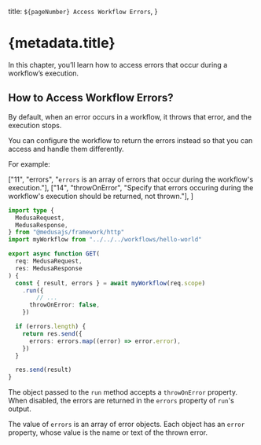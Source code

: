   title: `${pageNumber} Access Workflow Errors`,
}

# {metadata.title}

In this chapter, you’ll learn how to access errors that occur during a workflow’s execution.

## How to Access Workflow Errors?

By default, when an error occurs in a workflow, it throws that error, and the execution stops.

You can configure the workflow to return the errors instead so that you can access and handle them differently.

For example:

  ["11", "errors", "`errors` is an array of errors that occur during the workflow's execution."],
  ["14", "throwOnError", "Specify that errors occuring during the workflow's execution should be returned, not thrown."],
]

```ts title="src/api/workflows/route.ts" highlights={highlights} collapsibleLines="1-6" expandButtonLabel="Show Imports"
import type {
  MedusaRequest,
  MedusaResponse,
} from "@medusajs/framework/http"
import myWorkflow from "../../../workflows/hello-world"

export async function GET(
  req: MedusaRequest,
  res: MedusaResponse
) {
  const { result, errors } = await myWorkflow(req.scope)
    .run({
	    // ...
      throwOnError: false,
    })

  if (errors.length) {
    return res.send({
      errors: errors.map((error) => error.error),
    })
  }

  res.send(result)
}

```

The object passed to the `run` method accepts a `throwOnError` property. When disabled, the errors are returned in the `errors` property of `run`'s output.

The value of `errors` is an array of error objects. Each object has an `error` property, whose value is the name or text of the thrown error.
